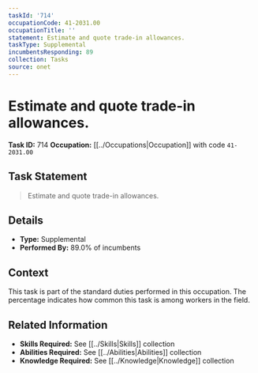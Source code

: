 ```yaml
---
taskId: '714'
occupationCode: 41-2031.00
occupationTitle: ''
statement: Estimate and quote trade-in allowances.
taskType: Supplemental
incumbentsResponding: 89
collection: Tasks
source: onet
---
```

# Estimate and quote trade-in allowances.

**Task ID:** 714
**Occupation:** [[../Occupations|Occupation]] with code `41-2031.00`

## Task Statement

> Estimate and quote trade-in allowances.

## Details

- **Type:** Supplemental
- **Performed By:** 89.0% of incumbents

## Context

This task is part of the standard duties performed in this occupation. The percentage indicates how common this task is among workers in the field.

## Related Information

- **Skills Required:** See [[../Skills|Skills]] collection
- **Abilities Required:** See [[../Abilities|Abilities]] collection
- **Knowledge Required:** See [[../Knowledge|Knowledge]] collection
